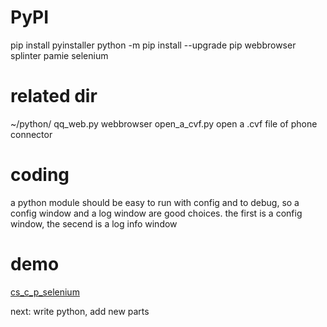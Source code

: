 = PyPI =
pip install pyinstaller
python -m pip install --upgrade pip
webbrowser splinter pamie selenium
= related dir =
~/python/
qq_web.py webbrowser 
open_a_cvf.py open a .cvf file of phone connector
= coding =
a python module should be easy to run with config and to debug, so a config window and a log window are good choices.
the first is a config window,
the secend is a log info window
= demo =
[[cs_c_p_selenium]]

next:
write python, add new parts
